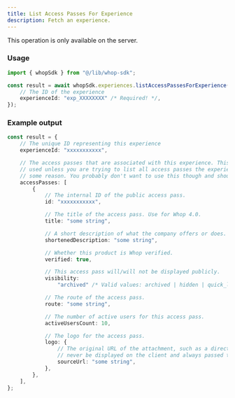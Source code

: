 ```yaml
---
title: List Access Passes For Experience
description: Fetch an experience.
---
```

<Note>This operation is only available on the server.</Note>
### Usage

```typescript
import { whopSdk } from "@/lib/whop-sdk";

const result = await whopSdk.experiences.listAccessPassesForExperience({
	// The ID of the experience
	experienceId: "exp_XXXXXXXX" /* Required! */,
});

```

### Example output

```typescript
const result = {
	// The unique ID representing this experience
	experienceId: "xxxxxxxxxxx",

	// The access passes that are associated with this experience. This should not be
	// used unless you are trying to list all access passes the experience has, for
	// some reason. You probably don't want to use this though and should be using accessPass.
	accessPasses: [
		{
			// The internal ID of the public access pass.
			id: "xxxxxxxxxxx",

			// The title of the access pass. Use for Whop 4.0.
			title: "some string",

			// A short description of what the company offers or does.
			shortenedDescription: "some string",

			// Whether this product is Whop verified.
			verified: true,

			// This access pass will/will not be displayed publicly.
			visibility:
				"archived" /* Valid values: archived | hidden | quick_link | visible */,

			// The route of the access pass.
			route: "some string",

			// The number of active users for this access pass.
			activeUsersCount: 10,

			// The logo for the access pass.
			logo: {
				// The original URL of the attachment, such as a direct link to S3. This should
				// never be displayed on the client and always passed to an Imgproxy transformer.
				sourceUrl: "some string",
			},
		},
	],
};

```
